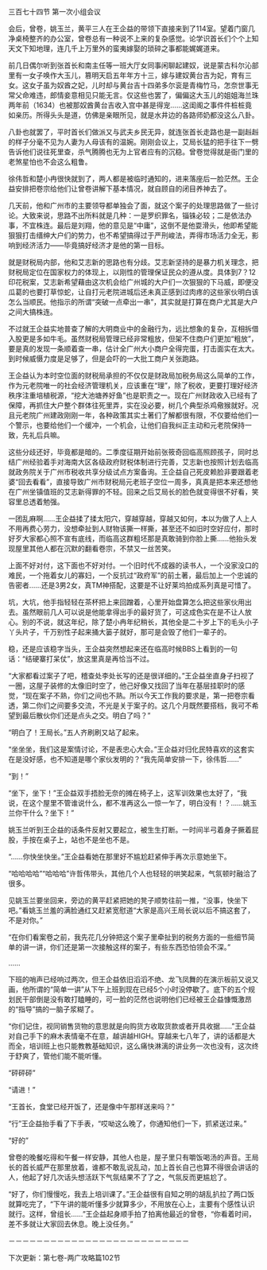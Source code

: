 

三百七十四节 第一次小组会议

会后，曾卷，姚玉兰，黄平三人在王企益的带领下直接来到了114室。望着门窗几净桌椅整齐的办公室，曾卷总有一种说不上来的复杂感觉。论学识首长们个个上知天文下知地理，连几千上万里外的蛮夷嫁娶的琐碎之事都能娓娓道来。

前几日偶尔听到张首长和南主任等一班大厅女同事闲聊起建奴，说是蒙古科尔沁部里有一女子唤作大玉儿，篡明天启五年年方十三，嫁与建奴黄台吉为妃，育有三女。这女子虽为奴酋之妃，儿时却与黄台吉十四弟多尔衮是青梅竹马，怎奈世事无常父命难违，郎情妾意相见只能无言。仅这些也罢了，偏偏这大玉儿的姐姐海兰珠两年前（1634）也被那奴酋黄台吉收入宫中甚是得宠……这闺阁之事件件桩桩竟如亲历。所得头头是道，仿佛是亲眼所见，就是水井边的各路师奶都没这么八卦。

八卦也就罢了，平时首长们做派又与武夫乡民无异，就连张首长走路也是一副赳赳的样子分毫不见为人妻为人母该有的温婉。刚刚会议上，艾局长猛的把手往下一劈告诉他们说往死里查，杀气腾腾也无为上官者应有的沉稳。曾卷觉得就是衙门里的老煞星怕也不会这么粗鲁。

徐伟哲和楚小冉很快就到了，两人都是被临时通知的，进来落座后一脸茫然。王企益安排把卷宗给他们让曾卷讲解下基本情况，就自顾自的闭目养神去了。

几天前，他和广州市的主要领导都单独会了面，就这个案子的处理思路做了一些讨论。大致来说，思路不出所料就是几种：一是罗织罪名，锱铢必较；二是依法办事，不宜株连。最后是刘翔，他的意见是“中庸”，这倒不是他耍滑头，他即希望能狠狠打击缙绅大户们的势力，也不希望搞得过于严刑峻法，弄得市场活力全无，影响到经济活力――毕竟搞好经济才是他的第一目标。

就是财税局内部，他和艾志新的思路也有分歧。艾志新坚持的是暴力机关理念，把财税局定位在国家权力的体现上，以刚性的管理保证民众的遵从度。具体到7？12印花税案，艾志新希望藉由这次机会给广州城的大户们一次狠狠的下马威，即便没瓜葛的也要打草惊蛇，让自打元老院进城后还未真正感到过肉疼的这些家伙明白该怎么当顺民。他指示的所谓“突破一点牵出一串”，其实就是打算在商户尤其是大户之间大搞株连。

不过就王企益实地普查了解的大明商业中的金融行为，远比想象的复杂，互相拆借入股更是多如牛毛。虽然财税局管理已经非常粗放，但架不住商户们更加“粗放”，要是真的发现一条顺着查一串，估计全广州大小商户全得完蛋，打击面实在太大。到时候威慑力度是足够了，但是会吓的一大批工商户关张跑路。

王企益认为本时空位面的财税局承担的不仅仅是财政局加税务局这么简单的工作，作为元老院唯一的社会经济管理机关，应该重在“理”，除了税收，更要打理好经济秩序注重培植税源，“挖大池塘养好鱼”也是职责之一。现在广州财政收入已经有了保障，再抓住大户整个群体往死里弄，实在没必要，树几个典型杀鸡儆猴就好。况且元老院广州建政刚刚一年，各种政策其实土著们了解都很有限，不仅要给他们一个警示，也要给他们一个缓冲，一个机会，让他们自我纠正主动和元老院保持一致，先礼后兵嘛。

这些分歧还好，毕竟都是暗的。二季度征期开始前张筱奇回临高照顾孩子，同时总结广州经验着手对海南大区各级政府财税体制进行完善，艾志新也按照计划去临高就政务院关于广州市税收共享分级试点方案备询。王企益自己死皮赖脸非要跟着老婆“回去看看”，直接导致广州市财税局元老班子空位一周多，真真是把本来还想他在广州坐镇值班的艾志新得罪的不轻。回来之后艾局长的脸色就变得很不好看，笑容里总透着勉强。

一团乱麻啊……王企益揉了揉太阳穴，穿越穿越，穿越又如何，本以为做了人上人不用再费心劳力，没想牵扯到人财物该撕一样撕，甚至还不如旧时空好应付，那时好歹大家都心照不宣有底线，而临高这群粗坯那是真敢骑到你脸上撕……他抬头发现屋里其他人都在沉默的翻看卷宗，不禁又一丝苦笑。

上面不好对付，这下面也不好对付。一个旧时代不成器的读书人，一个没家没口的难民，一个拖着女儿的寡妇，一个反抗过“政府军”的前土著，最后加上一个忠诚的告密者……还是3男2女，真TM神搭配，这要是不让好莱坞拍成系列真是可惜了。

坑，大坑，他手指轻轻在茶杯把上来回蹭着，心里开始盘算怎么把这些家伙用出去。虽然眼前几人可以说是他能拿得出手的最好货了，可这成色实在是不让人放心。别的不说，就这年纪，除了楚小冉年纪稍长，其他全是二十岁上下的毛头小子丫头片子，千万别性子起来捅大篓子就好，那可是会毁了他们一辈子的。

稳，还是应该稳字当头，王企益突然想起来还在临高时候BBS上看到的一句话：“结硬寨打呆仗”，放这里真是再恰当不过。

“大家都看过案子了吧，稽查处李处长写的还是很详细的。”王企益坐直身子扫视了一圈，这屋子装修的太像旧时空了，他己好像又找回了当年在基层挂职时的感觉，“现在案子不熟，你们之间也不熟。所以今天工作我的要求是，第一把卷宗看透，第二你们之间要多交流，不光是关于案子的。这几个月既然要搭档，我可不希望到最后散伙你们还是点头之交。明白了吗？”

“明白了！王局长。”五人齐刷刷又站了起来。

“坐坐坐，我们这是案情讨论，不是表忠心大会。”王企益对归化民特喜欢的这套实在是没好感，也不知道是哪个家伙发明的？“我先简单安排一下，徐伟哲……”

“到！”

“坐下，坐下！”王企益双手捂脸无奈的摊在椅子上，这军训效果也太好了，“我说，在这个屋里不管谁说什么，都不准再这么一惊一乍了，明白没有！？……姚玉兰你干什么？坐下！”

姚玉兰听到王企益的话条件反射又要起立，被生生打断。一时间半弓着身子撅着屁股，手按在桌子上，站也不是坐也不是。

“……你快坐快坐。”王企益看她在那里好不尴尬赶紧伸手再次示意她坐下。

“哈哈哈哈”“哈哈哈”许哲伟带头，其他几个人也轻轻的哄笑起来，气氛顿时融洽了很多。

见姚玉兰要坐回来，旁边的黄平赶紧把她的凳子顺势往前一推，“没事，快坐下吧。”看姚玉兰羞的满脸通红又赶紧宽慰道“大家是高兴王局长说以后不搞这套了，不是对你。”

“在你们看案卷之前，我先花几分钟把这个案子里牵扯到的税务方面的一些细节简单的讲一讲，你们还是第一次接触这样的案子，有些东西恐怕领会不深。”

……

下班的哨声已经响过两次，但王企益依旧滔滔不绝、龙飞凤舞的在演示板前又说又画，他所谓的“简单一讲”从下午上班到现在已经5个小时没停歇了。底下的五个规划民干部倒是没有敢打瞌睡的，可一脸的茫然也说明他们已经被王企益慷慨激昂的“指导”搞的一脑子浆糊了。

“你们记住，视同销售货物的意思就是向购货方收取货款或者开具收据……”王企益对自己手下的麻木表情毫不在意，越讲越HIGH。穿越来七八年了，讲的话都是大而全，培训班上也只能教教基础知识，这么痛快淋漓的讲业务一次也没有，这次终于舒爽了，管他们能不能听懂。

“砰砰砰”

“请进！”

“王首长，食堂已经开饭了，还是像中午那样送来吗？”

“行”王企益抬手看了下手表，“哎呦这么晚了，你通知他们一下，抓紧送过来。”

“好的”

曾卷的晚餐吃得和午餐一样安静，其他人也是，屋子里只有嚼饭喝汤的声音。王局长的首长威严在那里放着，谁都不敢乱说乱动，加上首长自己也算不得很会讲话的人，他起了好几次话头想活跃下气氛结果不了了之，气氛反而更尴尬了。

“好了，你们慢慢吃，我去上培训课了。”王企益很有自知之明的胡乱扒拉了两口饭就算吃完了，“下午讲的能听懂多少就算多少，不用放在心上，主要有个感性认识就行。这样，曾组长……”王企益起身顺手拍了拍离他最近的曾卷，“你看着时间，差不多就让大家回去休息。晚上没任务。”

－－－－－－－－－－－－－－－－－－－－－－－－－－

下次更新：第七卷-两广攻略篇102节

